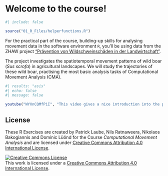 # Welcome to the course! {-}

```r
#| include: false

source("01_R_Files/helperfunctions.R")
```

For the practical part of the course, building-up skills for analysing movement data in the software environment `R`, you'll be using data from the ZHAW project ["Prävention von Wildschweinschäden in der Landwirtschaft"](https://www.zhaw.ch/de/ueber-uns/aktuell/news/detailansicht-news/event-news/wildschweinschaeden-mit-akustischer-methode-verhindern/).

The project investigates the spatiotemporal movement patterns of wild boar (*Sus scrofa*) in agricultural landscapes. We will study the trajectories of these wild boar, practising the most basic analysis tasks of Computational Movement Analysis (CMA). 

```r
#| results: "asis"
#| echo: false
#| message: false

youtube("WYXnCQMfPiI", "This video gives a nice introduction into the project", selfcontained = TRUE)
```

## License {-}

These R Exercises are created by Patrick Laube, Nils Ratnaweera, Nikolaos Bakogiannis and Dominic Lüönd for the Course *Computational Movement Analysis* and are licensed under [Creative Commons Attribution 4.0 International License](https://creativecommons.org/licenses/by/4.0/).

<a rel="license" href="http://creativecommons.org/licenses/by/4.0/"><img alt="Creative Commons License" style="border-width:0" src="https://i.creativecommons.org/l/by/4.0/88x31.png" /></a><br />This work is licensed under a <a rel="license" href="http://creativecommons.org/licenses/by/4.0/">Creative Commons Attribution 4.0 International License</a>.
